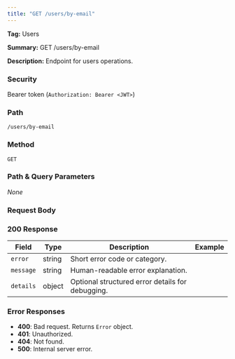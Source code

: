 ```yaml
---
title: "GET /users/by-email"
---
```


**Tag:** Users

**Summary:** GET /users/by-email

**Description:** Endpoint for users operations.

### Security
Bearer token (`Authorization: Bearer <JWT>`)

### Path
`/users/by-email`

### Method
`GET`

### Path & Query Parameters
_None_

### Request Body


### 200 Response
| Field | Type | Description | Example |
|------|------|-------------|---------|
| `error` | string | Short error code or category. |  |
| `message` | string | Human-readable error explanation. |  |
| `details` | object | Optional structured error details for debugging. |  |

### Error Responses
- **400**: Bad request. Returns `Error` object.
- **401**: Unauthorized.
- **404**: Not found.
- **500**: Internal server error.

